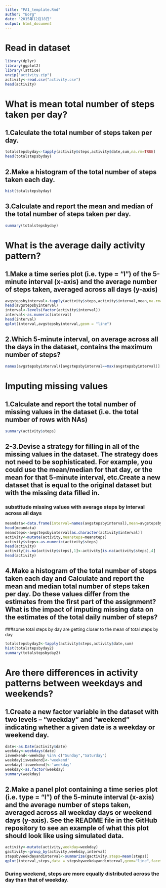 ```yaml
---
title: "PA1_template.Rmd"
author: "Borg"
date: "2015年12月18日"
output: html_document
---
```


# Read in dataset
```r
library(dplyr)  
library(ggplot2)  
library(lattice)  
unzip("activity.zip")
activity<-read.csv("activity.csv")
head(activity)
``` 

# What is mean total number of steps taken per day?  
## 1.Calculate the total number of steps taken per day.  
```r
totalstepsbyday<-tapply(activity$steps,activity$date,sum,na.rm=TRUE)
head(totalstepsbyday)
```
## 2.Make a histogram of the total number of steps taken each day.
```r
hist(totalstepsbyday)
```
## 3.Calculate and report the mean and median of the total number of steps taken per day.
```r
summary(totalstepsbyday)
```

# What is the average daily activity pattern?
## 1.Make a time series plot (i.e. type = "l") of the 5-minute interval (x-axis) and the average number of steps taken, averaged across all days (y-axis)
```r
avgstepsbyinterval<-tapply(activity$steps,activity$interval,mean,na.rm=TRUE)
head(avgstepsbyinterval)
interval<-levels(factor(activity$interval))
interval<-as.numeric(interval)
head(interval)
qplot(interval,avgstepsbyinterval,geom = "line")
```
## 2.Which 5-minute interval, on average across all the days in the dataset, contains the maximum number of steps?
```r
names(avgstepsbyinterval)[avgstepsbyinterval==max(avgstepsbyinterval)]
```

# Imputing missing values
## 1.Calculate and report the total number of missing values in the dataset (i.e. the total number of rows with NAs)
```r
summary(activity$steps)
```
## 2-3.Devise a strategy for filling in all of the missing values in the dataset. The strategy does not need to be sophisticated. For example, you could use the mean/median for that day, or the mean for that 5-minute interval, etc.Create a new dataset that is equal to the original dataset but with the missing data filled in.
### substitude missing values with average steps by interval across all days
```r
meandata<-data.frame(interval=names(avgstepsbyinterval),mean=avgstepsbyinterval)
head(meandata)
meansteps<-avgstepsbyinterval[as.character(activity$interval)]
activity<-mutate(activity,meansteps=meansteps)
activity$steps<-as.numeric(activity$steps)
head(activity)
activity[is.na(activity$steps),1]<-activity[is.na(activity$steps),4]
head(activity)
```
## 4.Make a histogram of the total number of steps taken each day and Calculate and report the mean and median total number of steps taken per day. Do these values differ from the estimates from the first part of the assignment? What is the impact of imputing missing data on the estimates of the total daily number of steps?
###some total steps by day are getting closer to the mean of total steps by day
```r
totalstepsbyday2<-tapply(activity$steps,activity$date,sum)
hist(totalstepsbyday2)
summary(totalstepsbyday2)
```

# Are there differences in activity patterns between weekdays and weekends?
## 1.Create a new factor variable in the dataset with two levels – “weekday” and “weekend” indicating whether a given date is a weekday or weekend day.
```r
date<-as.Date(activity$date)
weekday<-weekdays(date)
isweekend<-weekday %in% c("Sunday","Saturday")
weekday[isweekend]<-'weekend'
weekday[!isweekend]<-'weekday'
weekday<-as.factor(weekday)
summary(weekday)
```
## 2.Make a panel plot containing a time series plot (i.e. type = "l") of the 5-minute interval (x-axis) and the average number of steps taken, averaged across all weekday days or weekend days (y-axis). See the README file in the GitHub repository to see an example of what this plot should look like using simulated data.
```r
activity<-mutate(activity,weekday=weekday)
gactivity<-group_by(activity,weekday,interval)
stepsbyweekdayandinterval<-summarize(gactivity,steps=mean(steps))
qplot(interval,steps,data = stepsbyweekdayandinterval,geom="line",facets = "weekday~.")
```
### During weekend, steps are more equally distributed across the day than that of weekday.